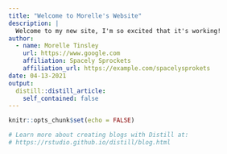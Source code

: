 ```yaml
---
title: "Welcome to Morelle's Website"
description: |
  Welcome to my new site, I'm so excited that it's working!
author:
  - name: Morelle Tinsley 
    url: https://www.google.com
    affiliation: Spacely Sprockets
    affiliation_url: https://example.com/spacelysprokets
date: 04-13-2021
output:
  distill::distill_article:
    self_contained: false
---
```


```r
knitr::opts_chunk$set(echo = FALSE)

# Learn more about creating blogs with Distill at:
# https://rstudio.github.io/distill/blog.html

```




